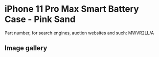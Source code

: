 
# iPhone 11 Pro Max Smart Battery Case - Pink Sand

Part number, for search engines, auction websites and such: MWVR2LL/A

## Image gallery

<div style={{ width: "768px" }}>
  <GalleryComponent
    images={[
      {
        original: "/everysource/MWVR2.webp",
        thumbnail: "/everypreview/MWVR2.webp",
      },
      {
        original: "/everysource/MWVR2_AV1.webp",
        thumbnail: "/everypreview/MWVR2_AV1.webp",
      },
      {
        original: "/everysource/MWVR2_AV2.webp",
        thumbnail: "/everypreview/MWVR2_AV2.webp",
      },
      {
        original: "/everysource/MWVR2_AV3.webp",
        thumbnail: "/everypreview/MWVR2_AV3.webp",
      },
      {
        original: "/everysource/MWVR2_AV4.webp",
        thumbnail: "/everypreview/MWVR2_AV4.webp",
      },
      {
        original: "/everysource/MWVR2_AV5.webp",
        thumbnail: "/everypreview/MWVR2_AV5.webp",
      },
      {
        original: "/everysource/MWVR2_AV6.webp",
        thumbnail: "/everypreview/MWVR2_AV6.webp",
      }
    ]}
  />
</div>